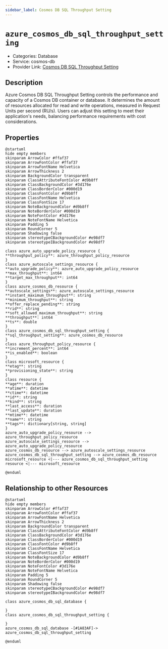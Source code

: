 ```yaml
---
sidebar_label: Cosmos DB SQL Throughput Setting
---
```


# `azure_cosmos_db_sql_throughput_setting`

- Categories: Database
- Service: cosmos-db
- Provider Link: [Cosmos DB SQL Throughput Setting](https://learn.microsoft.com/en-us/azure/cosmos-db/sql/how-to-provision-container-throughput)

## Description

Azure Cosmos DB SQL Throughput Setting controls the performance and capacity of a Cosmos DB container or database. It determines the amount of resources allocated for read and write operations, measured in Request Units per second (RU/s). Users can adjust this setting to meet their application's needs, balancing performance requirements with cost considerations.

## Properties

<ZoomPanPinch>

```kroki imgType="plantuml" imgAlt="Diagram of Cosmos DB SQL Throughput Setting data model"
@startuml
hide empty members
skinparam ArrowColor #ffaf37
skinparam ArrowFontColor #ffaf37
skinparam ArrowFontName Helvetica
skinparam ArrowThickness 2
skinparam BackgroundColor transparent
skinparam ClassAttributeFontColor #d9b8ff
skinparam ClassBackgroundColor #3d176e
skinparam ClassBorderColor #000d19
skinparam ClassFontColor #d9b8ff
skinparam ClassFontName Helvetica
skinparam ClassFontSize 17
skinparam NoteBackgroundColor #d9b8ff
skinparam NoteBorderColor #000d19
skinparam NoteFontColor #3d176e
skinparam NoteFontName Helvetica
skinparam Padding 5
skinparam RoundCorner 5
skinparam Shadowing false
skinparam stereotypeCBackgroundColor #e98df7
skinparam stereotypeIBackgroundColor #e98df7

class azure_auto_upgrade_policy_resource {
**throughput_policy**: azure_throughput_policy_resource
}
class azure_autoscale_settings_resource {
**auto_upgrade_policy**: azure_auto_upgrade_policy_resource
**max_throughput**: int64
**target_max_throughput**: int64
}
class azure_cosmos_db_resource {
**autoscale_settings**: azure_autoscale_settings_resource
**instant_maximum_throughput**: string
**minimum_throughput**: string
**offer_replace_pending**: string
**rid**: string
**soft_allowed_maximum_throughput**: string
**throughput**: int64
**ts**: double
}
class azure_cosmos_db_sql_throughput_setting {
**sql_throughput_setting**: azure_cosmos_db_resource
}
class azure_throughput_policy_resource {
**increment_percent**: int64
**is_enabled**: boolean
}
class microsoft_resource {
**etag**: string
**provisioning_state**: string
}
class resource {
**age**: duration
**atime**: datetime
**ctime**: datetime
**id**: string
**kind**: string
**last_access**: duration
**last_update**: duration
**mtime**: datetime
**name**: string
**tags**: dictionary[string, string]
}
azure_auto_upgrade_policy_resource --> azure_throughput_policy_resource
azure_autoscale_settings_resource --> azure_auto_upgrade_policy_resource
azure_cosmos_db_resource --> azure_autoscale_settings_resource
azure_cosmos_db_sql_throughput_setting --> azure_cosmos_db_resource
microsoft_resource <|--- azure_cosmos_db_sql_throughput_setting
resource <|--- microsoft_resource

@enduml
```

</ZoomPanPinch>

## Relationship to other Resources

<ZoomPanPinch>

```kroki imgType="plantuml" imgAlt="Diagram of Cosmos DB SQL Throughput Setting resource relationships"
@startuml
hide empty members
skinparam ArrowColor #ffaf37
skinparam ArrowFontColor #ffaf37
skinparam ArrowFontName Helvetica
skinparam ArrowThickness 2
skinparam BackgroundColor transparent
skinparam ClassAttributeFontColor #d9b8ff
skinparam ClassBackgroundColor #3d176e
skinparam ClassBorderColor #000d19
skinparam ClassFontColor #d9b8ff
skinparam ClassFontName Helvetica
skinparam ClassFontSize 17
skinparam NoteBackgroundColor #d9b8ff
skinparam NoteBorderColor #000d19
skinparam NoteFontColor #3d176e
skinparam NoteFontName Helvetica
skinparam Padding 5
skinparam RoundCorner 5
skinparam Shadowing false
skinparam stereotypeCBackgroundColor #e98df7
skinparam stereotypeIBackgroundColor #e98df7

class azure_cosmos_db_sql_database {

}
class azure_cosmos_db_sql_throughput_setting {

}
azure_cosmos_db_sql_database -[#1A83AF]-> azure_cosmos_db_sql_throughput_setting

@enduml
```

</ZoomPanPinch>
